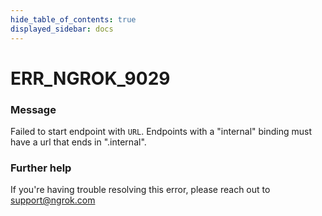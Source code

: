 ```yaml
---
hide_table_of_contents: true
displayed_sidebar: docs
---
```



# ERR_NGROK_9029

### Message
Failed to start endpoint with `URL`. Endpoints with a "internal" binding must have a url that ends in ".internal".

<ErrorDetails error='err_ngrok_9029' />


### Further help
If you're having trouble resolving this error, please reach out to [support@ngrok.com](mailto:support@ngrok.com?subject=Help%20with%20ERR_NGROK_9029)

